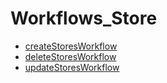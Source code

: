 
# Workflows\_Store

- [createStoresWorkflow](../Workflows_Store/functions/core_flows.Store.Workflows_Store.createStoresWorkflow/page.mdx)
- [deleteStoresWorkflow](../Workflows_Store/functions/core_flows.Store.Workflows_Store.deleteStoresWorkflow/page.mdx)
- [updateStoresWorkflow](../Workflows_Store/functions/core_flows.Store.Workflows_Store.updateStoresWorkflow/page.mdx)
